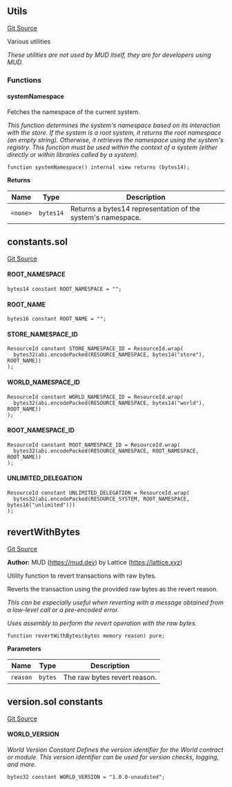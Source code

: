 [//]: # "This file is autogenerated, do not change manually"

## Utils

[Git Source](https://github.com/latticexyz/mud/blob/main/packages/world/src/Utils.sol)

Various utilities

_These utilities are not used by MUD itself, they are for developers using MUD._

### Functions

#### systemNamespace

Fetches the namespace of the current system.

_This function determines the system's namespace based on its interaction with the store. If the system is a root system, it returns the root namespace (an empty string). Otherwise, it retrieves the namespace using the system's registry.
This function must be used within the context of a system (either directly or within libraries called by a system)._

```solidity
function systemNamespace() internal view returns (bytes14);
```

**Returns**

| Name     | Type      | Description                                                 |
| -------- | --------- | ----------------------------------------------------------- |
| `<none>` | `bytes14` | Returns a bytes14 representation of the system's namespace. |

## constants.sol

[Git Source](https://github.com/latticexyz/mud/blob/main/packages/world/src/constants.sol)

#### ROOT_NAMESPACE

```solidity
bytes14 constant ROOT_NAMESPACE = "";
```

#### ROOT_NAME

```solidity
bytes16 constant ROOT_NAME = "";
```

#### STORE_NAMESPACE_ID

```solidity
ResourceId constant STORE_NAMESPACE_ID = ResourceId.wrap(
  bytes32(abi.encodePacked(RESOURCE_NAMESPACE, bytes14("store"), ROOT_NAME))
);
```

#### WORLD_NAMESPACE_ID

```solidity
ResourceId constant WORLD_NAMESPACE_ID = ResourceId.wrap(
  bytes32(abi.encodePacked(RESOURCE_NAMESPACE, bytes14("world"), ROOT_NAME))
);
```

#### ROOT_NAMESPACE_ID

```solidity
ResourceId constant ROOT_NAMESPACE_ID = ResourceId.wrap(
  bytes32(abi.encodePacked(RESOURCE_NAMESPACE, ROOT_NAMESPACE, ROOT_NAME))
);
```

#### UNLIMITED_DELEGATION

```solidity
ResourceId constant UNLIMITED_DELEGATION = ResourceId.wrap(
  bytes32(abi.encodePacked(RESOURCE_SYSTEM, ROOT_NAMESPACE, bytes16("unlimited")))
);
```

## revertWithBytes

[Git Source](https://github.com/latticexyz/mud/blob/main/packages/world/src/revertWithBytes.sol)

**Author:**
MUD (https://mud.dev) by Lattice (https://lattice.xyz)

Utility function to revert transactions with raw bytes.

Reverts the transaction using the provided raw bytes as the revert reason.

_This can be especially useful when reverting with a message obtained from a low-level call or a pre-encoded error._

_Uses assembly to perform the revert operation with the raw bytes._

```solidity
function revertWithBytes(bytes memory reason) pure;
```

**Parameters**

| Name     | Type    | Description                  |
| -------- | ------- | ---------------------------- |
| `reason` | `bytes` | The raw bytes revert reason. |

## version.sol constants

[Git Source](https://github.com/latticexyz/mud/blob/main/packages/world/src/version.sol)

#### WORLD_VERSION

_World Version Constant
Defines the version identifier for the World contract or module.
This version identifier can be used for version checks, logging, and more._

```solidity
bytes32 constant WORLD_VERSION = "1.0.0-unaudited";
```
